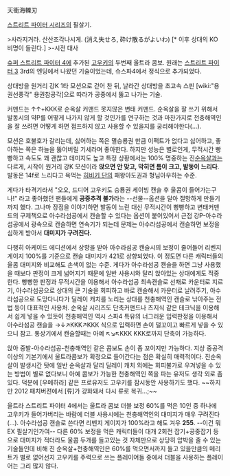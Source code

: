 天衝海轢刃

[[스트리트 파이터 시리즈]]의 필살기.

>사라지거라. 산산조각나시게. (消え失せろ, 砕け散るがよいわ) [* 이후 상대의 KO 비명이 들린다.]
>-시전 대사

[[슈퍼 스트리트 파이터 4]]에 추가된 [[고우키]]의 두번째 울트라 콤보. 원래는 [[스트리트 파이터 3]] 3rd의 엔딩에서 나왔던 기술이었는데, 슈스파4에서 정식으로 추가되었다.

상대방을 원거리 강K 1타 모션으로 걷어 찬 뒤, 날라간 상대방을 초고속 스핀 [wiki:"용권선풍각" 용권참공각]으로 따라가 공중에서 뚫고 나가는 기술. 

커맨드는 ↑↑+KKK로 순옥살 커맨드 못지않은 변태 커맨드. 순옥살을 잘 쓰기 위해서 발동시의 약P를 어떻게 나가지 않게 할 것인가를 연구하는 것과 마찬가지로 천충해역인을 잘 쓰려면 어떻게 하면 점프하지 않고 사용할 수 있을지를 궁리해야한다(...). 

모션은 호불호가 갈리는데, 싫어하는 쪽은 멸승룡권 만큼 이팩트가 없다고 싫어하고, 좋아하는 쪽은 하늘을 뚫어버릴 기세라며 좋아한다. 하지만 성능은 별로인게, 무적시간 빵빵하고 속도도 꽤 괜찮고 데미지도 높고 특정 상황에서는 100% 명중하는 진[[순옥살]]과는 다르게, 시작이 원거리 강K 모션이라 '''앉으면 안 맞고, 막히면 틈이 크고, 발동이 느리다'''. 발동은 14f로 느리다고 욕먹는 [[히비키 단]]의 패왕아도권과 형님아우하는 수준.

게다가 타격기라서 "오오, 드디어 고우키도 승룡권 세이빙 캔슬 후 울콤이 들어가는구나!" 라고 좋아했던 팬들에게 '''공중추격 불가'''라는 --선물--옵션을 달아 절망하게 만들기까지 했다. 그나마 장점을 이야기하면 발동이 느린 대신 무적시간이 빵빵하고 변태커맨드의 구제책으로 아수라섬공에서 캔슬할 수 있다는 옵션이 붙어있어서 근접 강P-아수라섬공에서 광속으로 캔슬하면 연속기가 되는데 문제는 아수라섬공에서 캔슬하면 보정을 심하게 받아서 '''대미지가 구려진다.''' 

다행히 아케이드 에디션에서 상향을 받아 아수라섬공 캔슬시의 보정이 줄어들어 리벤지 게이지 100%를 기준으로 캔슬 대미지가 421로 상향되었다. 이 정도면 다른 캐릭터들의 울콤 대미지와 비교해도 손색이 없는 수준. 게다가 아수라섬공 캔슬을 하면 그냥 사용했을 때보다 판정이 크게 넓어지기 때문에 일반 사용시와 달리 앉아있는 상대에게도 적중한다. 빵빵한 판정과 무적시간을 이용해서 아수라섬공 최속캔슬로 선채로 카운터로 지르기, 아수라섬공으로 상대의 큰 기술을 회피하고 바로 캔슬해서 카운터로 날려주기, 아수라섬공으로 도망다니다가 딜레이 캐치를 노리는 상대를 천충해역인 캔슬로 낚아주는 전법 등이 대표적인 사용처. 순옥살 시리즈도 단축커맨드나 츠지식 같은 테크닉을 이용해서 쉽게 넣을 수 있듯이 천충해역인 역시 스파4 특유의 너그러운 입력판정을 이용해서 아수라섬공 캔슬을 →↓↗KKK↗KKK 식으로 입력하면 손이 덜꼬이고 빠르게 넣을 수 있으니 참고. 통상기에서 캔슬할때는 아예 ↖↘↖KKK KKK로까지 단축이 가능하다.

앉아 중발-아수라섬공-천충해역인 같은 콤보도 손이 좀 꼬이지만 가능하다. 지상 중공격이상의 기본기에서 울트라콤보가 확정으로 들어간다는 점은 확실히 매력적이다. 진순옥살이 발생시간 탓에 일반 순옥살과 달리 딜레이 캐치 외에는 회피불가로 우겨넣을 수 있는 방법이 별로 없다보니 아예 콤보가 가능한 천충해역인 쪽을 파는 유저도 생각 외로 좀 있다. 덕분에 [우메하라] 같은 프로유저도 고우키를 잠시동안 사용하기도 했다. ~~하지만 2012 패치버젼에서 [류]가 강화돼서 다시 류로 복귀...;~~

울트라 스트리트 파이터 4에서는 울트라 콤보 더블 보정 60%를 먹은 10인 중 하나에 고우키가 들어가버리는 바람에 더블 사용시에는 천충해역인의 대미지가 매우 구려진다(...). 아수라섬공 캔슬로 쓴다면 리벤지 게이지가 100%라고 해도 겨우 '''255'''. --이건 뭐 EX 필살기인가여-- 다른 60% 보정을 먹은 캐릭터들이 대개 2회전 잡기+공중잡기 등으로 대미지가 적더라도 울콤 두개를 들고있는 것 자체만으로 상당히 압박을 줄 수 있는 기술들인데 비해 진 순옥살+천충해역인은 60%를 먹으면서까지 들고 있을만큼의 메리트가 별로 없어선지 고우키를 주력으로 쓰는 플레이어들 중에서 더블을 사용하는 플레이어는 그리 많지 않다. 
